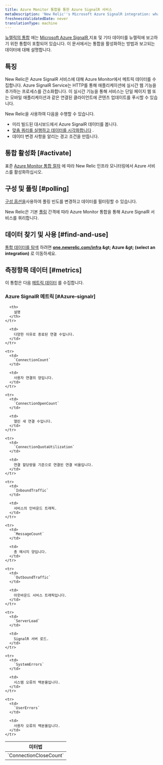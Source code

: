 ```yaml
---
title: Azure Monitor 통합을 통한 Azure SignalR 서비스
metaDescription: 'New Relic''s Microsoft Azure SignalR integration: what data it reports and how to enable it.'
freshnessValidatedDate: never
translationType: machine
---
```


[뉴렐릭의 통합](/docs/infrastructure/introduction-infra-monitoring) 에는 [Microsoft Azure SignalR ](https://learn.microsoft.com/en-us/azure/azure-signalr/)지표 및 기타 데이터를 뉴렐릭에 보고하기 위한 통합이 포함되어 있습니다. 이 문서에서는 통합을 활성화하는 방법과 보고되는 데이터에 대해 설명합니다.

## 특징

New Relic은 Azure SignalR 서비스에 대해 Azure Monitor에서 메트릭 데이터를 수집합니다. Azure SignalR Service는 HTTP를 통해 애플리케이션에 실시간 웹 기능을 추가하는 프로세스를 간소화합니다. 이 실시간 기능을 통해 서비스는 단일 페이지 웹 또는 모바일 애플리케이션과 같은 연결된 클라이언트에 콘텐츠 업데이트를 푸시할 수 있습니다.

New Relic을 사용하여 다음을 수행할 수 있습니다.

* 미리 빌드된 대시보드에서 Azure SignalR 데이터를 봅니다.
* [맞춤 쿼리를 실행하고 데이터를 시각화합니다](/docs/infrastructure/integrations-getting-started/getting-started/use-integration-data-new-relic-insights) .
* 데이터 변경 사항을 알리는 경고 조건을 만듭니다.

## 통합 활성화 [#activate]

표준 [Azure Monitor 통합 절차](/docs/infrastructure/microsoft-azure-integrations/azure-integrations-list/azure-monitor) 에 따라 New Relic 인프라 모니터링에서 Azure 서비스를 활성화하십시오.

## 구성 및 폴링 [#polling]

[구성 옵션을](/docs/infrastructure/microsoft-azure-integrations/azure-integrations-list/azure-monitor/#settings)사용하여 폴링 빈도를 변경하고 데이터를 필터링할 수 있습니다.

New Relic은 기본 [폴링](/docs/infrastructure/microsoft-azure-integrations/azure-integrations-list/azure-monitor/#settings) 간격에 따라 Azure Monitor 통합을 통해 Azure SignalR 서비스를 쿼리합니다.

## 데이터 찾기 및 사용 [#find-and-use]

[통합 데이터를 탐색](/docs/infrastructure/integrations/find-use-infrastructure-integration-data) 하려면 <DNT>**[one.newrelic.com/infra](https://one.newrelic.com/infra) &amp;gt; Azure &amp;gt; (select an integration)**</DNT> 로 이동하세요.

## 측정항목 데이터 [#metrics]

이 통합은 다음 [메트릭 데이터](/docs/infrastructure/integrations-getting-started/getting-started/understand-integration-data-data-types#metric) 를 수집합니다.

### Azure SignalR 메트릭 [#Azure-signalr]

<table>
  <thead>
    <tr>
      <th style={{ width: "300px" }}>
        미터법
      </th>

      <th>
        설명
      </th>
    </tr>
  </thead>

  <tbody>
    <tr>
      <td>
        `ConnectionCloseCount`
      </td>

      <td>
        다양한 이유로 종료된 연결 수입니다.
      </td>
    </tr>

    <tr>
      <td>
        `ConnectionCount`
      </td>

      <td>
        사용자 연결의 양입니다.
      </td>
    </tr>

    <tr>
      <td>
        `ConnectionOpenCount`
      </td>

      <td>
        열린 새 연결 수입니다.
      </td>
    </tr>

    <tr>
      <td>
        `ConnectionQuotaUtilization`
      </td>

      <td>
        연결 할당량을 기준으로 연결된 연결 비율입니다.
      </td>
    </tr>

    <tr>
      <td>
        `InboundTraffic`
      </td>

      <td>
        서비스의 인바운드 트래픽.
      </td>
    </tr>

    <tr>
      <td>
        `MessageCount`
      </td>

      <td>
        총 메시지 양입니다.
      </td>
    </tr>

    <tr>
      <td>
        `OutboundTraffic`
      </td>

      <td>
        아웃바운드 서비스 트래픽입니다.
      </td>
    </tr>

    <tr>
      <td>
        `ServerLoad`
      </td>

      <td>
        SignalR 서버 로드.
      </td>
    </tr>

    <tr>
      <td>
        `SystemErrors`
      </td>

      <td>
        시스템 오류의 백분율입니다.
      </td>
    </tr>

    <tr>
      <td>
        `UserErrors`
      </td>

      <td>
        사용자 오류의 백분율입니다.
      </td>
    </tr>
  </tbody>
</table>